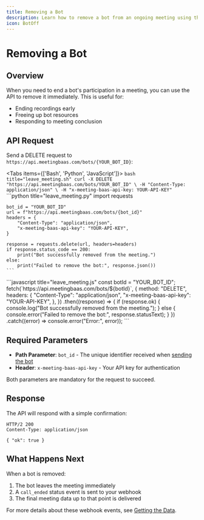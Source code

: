 ```yaml
---
title: Removing a Bot
description: Learn how to remove a bot from an ongoing meeting using the API
icon: BotOff
---
```



# Removing a Bot

## Overview

When you need to end a bot's participation in a meeting, you can use the API to remove it immediately. This is useful for:

- Ending recordings early
- Freeing up bot resources
- Responding to meeting conclusion

## API Request

Send a DELETE request to `https://api.meetingbaas.com/bots/{YOUR_BOT_ID}`:

<Tabs items={['Bash', 'Python', 'JavaScript']}>
  <Tab value="Bash">
    ```bash title="leave_meeting.sh"
    curl -X DELETE "https://api.meetingbaas.com/bots/YOUR_BOT_ID" \
         -H "Content-Type: application/json" \
         -H "x-meeting-baas-api-key: YOUR-API-KEY"
    ```
  </Tab>
  <Tab value="Python">
    ```python title="leave_meeting.py"
    import requests

    bot_id = "YOUR_BOT_ID"
    url = f"https://api.meetingbaas.com/bots/{bot_id}"
    headers = {
        "Content-Type": "application/json",
        "x-meeting-baas-api-key": "YOUR-API-KEY",
    }

    response = requests.delete(url, headers=headers)
    if response.status_code == 200:
        print("Bot successfully removed from the meeting.")
    else:
        print("Failed to remove the bot:", response.json())
    ```

  </Tab>
  <Tab value="JavaScript">
    ```javascript title="leave_meeting.js"
    const botId = "YOUR_BOT_ID";
    fetch(`https://api.meetingbaas.com/bots/${botId}`, {
      method: "DELETE",
      headers: {
        "Content-Type": "application/json",
        "x-meeting-baas-api-key": "YOUR-API-KEY",
      },
    })
      .then((response) => {
        if (response.ok) {
          console.log("Bot successfully removed from the meeting.");
        } else {
          console.error("Failed to remove the bot:", response.statusText);
        }
      })
      .catch((error) => console.error("Error:", error));
    ```
  </Tab>
</Tabs>

## Required Parameters

- **Path Parameter**: `bot_id` - The unique identifier received when [sending the bot](/docs/api/getting-started/sending-a-bot)
- **Header**: `x-meeting-baas-api-key` - Your API key for authentication

Both parameters are mandatory for the request to succeed.

## Response

The API will respond with a simple confirmation:

```http
HTTP/2 200
Content-Type: application/json

{ "ok": true }
```

## What Happens Next

When a bot is removed:

1. The bot leaves the meeting immediately
2. A `call_ended` status event is sent to your webhook
3. The final meeting data up to that point is delivered

For more details about these webhook events, see [Getting the Data](/docs/api/getting-started/getting-the-data).
